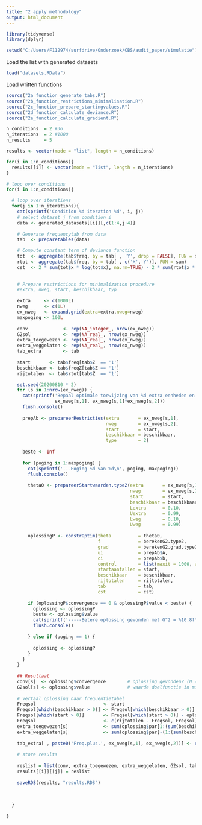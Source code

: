 ```yaml
---
title: "2 apply methodology"
output: html_document
---
```


```r
library(tidyverse)
library(dplyr)

setwd("C:/Users/F112974/surfdrive/Onderzoek/CBS/audit_paper/simulatie")
```

Load the list with generated datasets
```r
load("datasets.RData")
```


Load written functions
```r
source("2a_function_generate_tabs.R")
source("2b_function_restrictions_minimalisation.R")
source("2c_function_prepare_startingvalues.R")
source("2d_function_calculate_deviance.R")
source("2e_function_calculate_gradient.R")
```

```r

n_conditions  = 2 #36
n_iterations  = 2 #1000
n_results     = 5

results <- vector(mode = "list", length = n_conditions)

for(i in 1:n_conditions){
  results[[i]] <- vector(mode = "list", length = n_iterations)
}

# loop over conditions
for(i in 1:n_conditions){

  # loop over iterations
  for(j in 1:n_iterations){
    cat(sprintf('Condition %d iteration %d', i, j))
    # select dataset j from condition i
    data <- generated_datasets[[i]][,c(1:4,j+4)]
    
    # Generate frequencytab from data
    tab  <- preparetables(data)

    # Compute constant term of deviance function
    tot  <- aggregate(tab$freq, by = tab[ , 'Y', drop = FALSE], FUN = sum)
    rtot <- aggregate(tab$freq, by = tab[ , c('X','Y')], FUN = sum)
    cst  <- 2 * sum(tot$x * log(tot$x), na.rm=TRUE) - 2 * sum(rtot$x * log(rtot$x), na.rm=TRUE)
    
    
    # Prepare restrictions for minimalization procedure
    #extra, nweg, start, beschikbaar, typ

    extra     <- c(1000L)
    nweg      <- c(1L)
    ex_nweg   <- expand.grid(extra=extra,nweg=nweg)
    maxpoging <- 100L
    
    conv             <- rep(NA_integer_, nrow(ex_nweg))
    G2sol            <- rep(NA_real_, nrow(ex_nweg))
    extra_toegewezen <- rep(NA_real_, nrow(ex_nweg))
    extra_weggelaten <- rep(NA_real_, nrow(ex_nweg))
    tab_extra        <- tab
    
    start       <- tab$freq[tab$Z  == '1']
    beschikbaar <- tab$freqZ[tab$Z == '1']
    rijtotalen  <- tab$rtot[tab$Z  == '1']

    set.seed(20200810 * 2)
    for (s in 1:nrow(ex_nweg)) {
      cat(sprintf('Bepaal optimale toewijzing van %d extra eenheden en %d weglaten\n', 
                  ex_nweg[s,1], ex_nweg[s,1]*ex_nweg[s,2]))
      flush.console()
      
      prepAb <- prepareerRestricties(extra       = ex_nweg[s,1],
                                     nweg        = ex_nweg[s,2],
                                     start       = start,
                                     beschikbaar = beschikbaar,
                                     type        = 2)
      
      beste <- Inf
      
      for (poging in 1:maxpoging) {
        cat(sprintf('---Poging %d van %d\n', poging, maxpoging))
        flush.console()
        
        theta0 <- prepareerStartwaarden.type2(extra       = ex_nweg[s,1],
                                              nweg        = ex_nweg[s,2],
                                              start       = start,
                                              beschikbaar = beschikbaar,
                                              Lextra      = 0.10, 
                                              Uextra      = 0.99,
                                              Lweg        = 0.10, 
                                              Uweg        = 0.99)
        
        oplossingP <- constrOptim(theta          = theta0, 
                                  f              = berekenG2.type2,
                                  grad           = berekenG2.grad.type2,
                                  ui             = prepAb$A,
                                  ci             = prepAb$b, 
                                  control        = list(maxit = 1000, abstol = 1e-3),
                                  startaantallen = start,
                                  beschikbaar    = beschikbaar,
                                  rijtotalen     = rijtotalen,
                                  tab            = tab,
                                  cst            = cst)
        
        if (oplossingP$convergence == 0 & oplossingP$value < beste) {
          oplossing <- oplossingP
          beste <- oplossing$value
          cat(sprintf('-----Betere oplossing gevonden met G^2 = %10.8f\n', beste))
          flush.console()
          
        } else if (poging == 1) {
          
          oplossing <- oplossingP
        }
      }
    }
    
    ## Resultaat
    conv[s]  <- oplossing$convergence        # oplossing gevonden? (0 = ja)
    G2sol[s] <- oplossing$value              # waarde doelfunctie in minimum
    
    # Vertaal oplossing naar frequentietabel
    Freqsol                         <- start
    Freqsol[which(beschikbaar > 0)] <- Freqsol[which(beschikbaar > 0)] + oplossing$par[1:(sum(beschikbaar > 0))]
    Freqsol[which(start > 0)]       <- Freqsol[which(start > 0)] - oplossing$par[-(1:(sum(beschikbaar > 0)))]
    Freqsol                         <- c(rijtotalen - Freqsol, Freqsol)
    extra_toegewezen[s]             <- sum(oplossing$par[1:(sum(beschikbaar > 0))])
    extra_weggelaten[s]             <- sum(oplossing$par[-(1:(sum(beschikbaar > 0)))])
    
    tab_extra[ , paste0('Freq.plus.', ex_nweg[s,1], ex_nweg[s,2])] <- round(Freqsol, digits = 1)
    
    # store results
    
    reslist = list(conv, extra_toegewezen, extra_weggelaten, G2sol, tab_extra)
    results[[i]][[j]] = reslist
    
    saveRDS(results, "results.RDS")
    
    
    
  }
  
}

```

